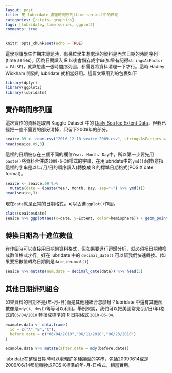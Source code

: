 ```yaml
---
layout: post
title: 用 lubridate 處理時間序列(time series)中的日期
categories: [rstats, graphics]
tags: [lubridate, time series, ggplot2]
comments: true
---
```


```r
knitr::opts_chunk$set(echo = TRUE)
```

這學期讓學生作期末專題時，有幾位學生想處理的資料是內含日期的時間序列(time series)。因為日期讀入 R 以後會儲存成字串(如果有記得`stringsAsFactor = FALSE`)，就算想畫一張時間序列圖，都需要將資料清理一下才行。這時 Hadley Wickham 開發的 lubridate 就相當好用。這篇文章用到的包裹如下

```r
library(dplyr)
library(ggplot2)
library(lubridate)
```

## 實作時間序列圖

這次實作的資料是取自 Kaggle Dataset 中的 [Daily Sea Ice Extent Data](https://www.kaggle.com/nsidcorg/daily-sea-ice-extent-data)，但我已經把一些不需要的部分清掉，只留下2009年的部分。

```r
seaice.09 <- read.csv("2016-12-10-seaice_2009.csv", stringsAsFactors = FALSE) %>% select(-Missing)
head(seaice.09,3)
```

這裡的日期被存在三個不同的欄位`Year`、`Month`、`Day`中，所以第一步要先用`paste()`將資料合併成`2009-6-30`樣式的字串，在用lubridate中的`ymd()`函數(意指這裡的字串是以年/月/日的順序讀入)轉換成 R 的標準日期格式(POSIX date format)。

```r
seaice <- seaice.09 %>% 
  mutate(date = (paste(Year, Month, Day, sep="-") %>% ymd()))
head(seaice,3)
```
現在`date`就是正常的日期格式，可以丟進`ggplot()`作圖。
```r
class(seaice$date)
seaice %>% ggplot(aes(x=date, y=Extent, color=hemisphere)) + geom_point()
```

## 轉換日期為十進位數值

在作圖時可以直接用日期的資料格式，但如果要進行迴歸分析，就必須把日期轉換成數值格式才行。好在 lubridate 中的 `decimal_date()` 可以幫我們快速轉換。(如果要把數值轉為日期則是`date_decimal()`)

```r
seaice %>% mutate(num.date = decimal_date(date)) %>% head(3)
```

## 其他日期排列組合

如果資料的日期不是(年-月-日)而是其他種組合怎麼辦？lubridate 中還有其他函數像是`mdy()`、`dmy()`等等可以利用。舉例來說，我們可以把美國常見(月/日/年)格式的`06/04/2010` 轉換成標準的 R 日期格式 `2010-06-04`.

```r
example.data <- data.frame(
  id = c("A","B","C"),
  before.date = c("06/04/2010","06/11/2010","06/23/2010")
)

example.data %>% mutate(after.date = mdy(before.date))
```

lubridate在整理日期時可以處理許多種類型的字串，包括20090614或是2009/06/14都能轉換成POSIX標準的年-月-日格式，相當實用。
